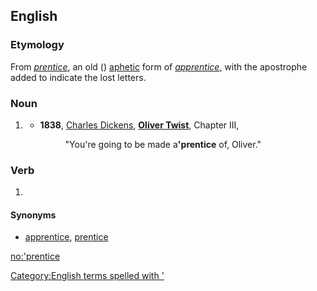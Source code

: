 ==English==

===Etymology===
From ''[[prentice]]'', an old ({{etyl|enm}}) [[aphetic]] form of ''[[apprentice]]'', with the apostrophe added to indicate the lost letters.

===Noun===
{{en-noun|s}}

# {{obsolete}} {{abbreviation of|apprentice}}
#* '''1838''', [[w:Charles Dickens|Charles Dickens]], '''[[w:Oliver Twist|Oliver Twist]]''', Chapter III,
#*: "You're going to be made a''' 'prentice''' of, Oliver."

===Verb===
{{en-verb|'prentic|ing}}

# {{obsolete}} {{abbreviation of|apprentice}}

====Synonyms====
* {{sense|noun, verb}} [[apprentice]], [[prentice]]

[[Category:English terms spelled with ']]

[[no:'prentice]]